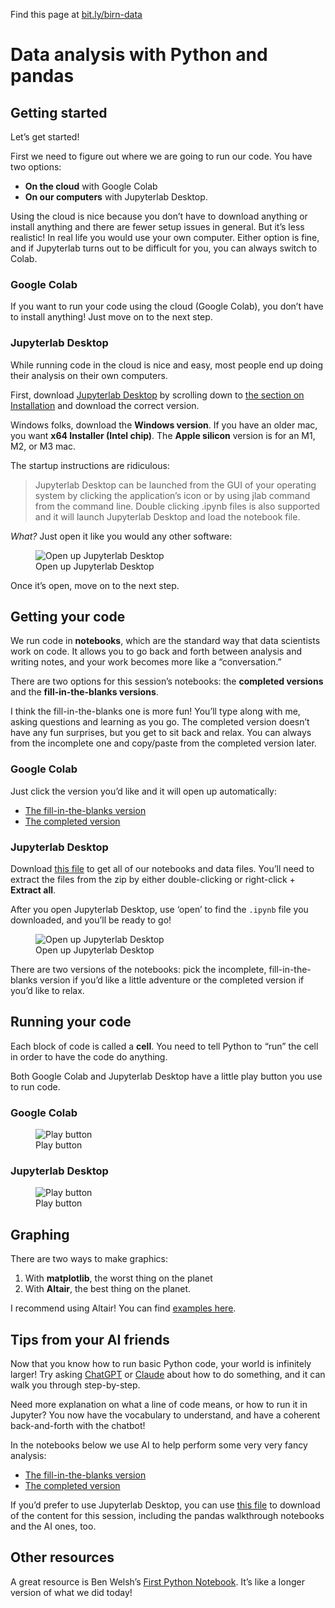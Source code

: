 ::: {.callout-tip appearance="simple"}
Find this page at [bit.ly/birn-data](https://bit.ly/birn-data)
:::

# Data analysis with Python and pandas

## Getting started

Let's get started!

First we need to figure out where we are going to run our code. You have two options:

- **On the cloud** with Google Colab
- **On our computers** with Jupyterlab Desktop. 

Using the cloud is nice because you don't have to download anything or install anything and there are fewer setup issues in general. But it's less realistic! In real life you would use your own computer. Either option is fine, and if Jupyterlab turns out to be difficult for you, you can always switch to Colab.

::: {.panel-tabset}

### Google Colab

If you want to run your code using the cloud (Google Colab), you don't have to install anything! Just move on to the next step.

### Jupyterlab Desktop 

While running code in the cloud is nice and easy, most people end up doing their analysis on their own computers.

First, download [Jupyterlab Desktop](https://github.com/Jupyterlab/Jupyterlab-desktop) by scrolling down to [the section on Installation](https://github.com/Jupyterlab/Jupyterlab-desktop?tab=readme-ov-file#installation) and download the correct version.

Windows folks, download the **Windows version**. If you have an older mac, you want **x64 Installer (Intel chip)**. The **Apple silicon** version is for an M1, M2, or M3 mac.

The startup instructions are ridiculous:

> Jupyterlab Desktop can be launched from the GUI of your operating system by clicking the application's icon or by using jlab command from the command line. Double clicking .ipynb files is also supported and it will launch Jupyterlab Desktop and load the notebook file.

*What?* Just open it like you would any other software:

![Open up Jupyterlab Desktop](images/open-up.png)

Once it's open, move on to the next step.

:::

## Getting your code

We run code in **notebooks**, which are the standard way that data scientists work on code. It allows you to go back and forth between analysis and writing notes, and your work becomes more like a "conversation."

There are two options for this session's notebooks: the **completed versions** and the **fill-in-the-blanks versions**.

I think the fill-in-the-blanks one is more fun! You'll type along with me, asking questions and learning as you go. The completed version doesn't have any fun surprises, but you get to sit back and relax. You can always from the incomplete one and copy/paste from the completed version later.

::: {.panel-tabset}

### Google Colab

Just click the version you'd like and it will open up automatically:

* [The fill-in-the-blanks version](https://colab.research.google.com/github/jsoma/2024-birn/blob/main/01-pandas/01%20-%20Data%20analysis%20with%20pandas%20(incomplete).ipynb)
* [The completed version](https://colab.research.google.com/github/jsoma/2024-birn/blob/main/01-pandas/01%20-%20Data%20analysis%20with%20pandas%20(completed).ipynb)

### Jupyterlab Desktop 

Download [this file](https://raw.githubusercontent.com/jsoma/2024-birn/main/01-pandas/pandas-content.zip) to get all of our notebooks and data files. You'll need to extract the files from the zip by either double-clicking or right-click + **Extract all**.

After you open Jupyterlab Desktop, use 'open' to find the `.ipynb` file you downloaded, and you'll be ready to go! 

![Open up Jupyterlab Desktop](images/open-notebook.png)

There are two versions of the notebooks: pick the incomplete, fill-in-the-blanks version if you'd like a little adventure or the completed version if you'd like to relax.

:::

## Running your code

Each block of code is called a **cell**. You need to tell Python to "run" the cell in order to have the code do anything.

Both Google Colab and Jupyterlab Desktop have a little play button you use to run code.

::: {.panel-tabset}

### Google Colab

![Play button](images/play-Jupyterlab.png)

### Jupyterlab Desktop

![Play button](images/play-colab.png)

:::

## Graphing

There are two ways to make graphics:

1. With **matplotlib**, the worst thing on the planet
2. With **Altair**, the best thing on the planet.

I recommend using Altair! You can find [examples here](https://altair-viz.github.io/gallery/index.html).

## Tips from your AI friends

Now that you know how to run basic Python code, your world is infinitely larger! Try asking [ChatGPT](https://chatgpt.com) or [Claude](https://claude.ai/) about how to do something, and it can walk you through step-by-step.

Need more explanation on what a line of code means, or how to run it in Jupyter? You now have the vocabulary to understand, and have a coherent back-and-forth with the chatbot!

In the notebooks below we use AI to help perform some very very fancy analysis:

* [The fill-in-the-blanks version](https://colab.research.google.com/github/jsoma/2024-birn/blob/main/01-pandas/02%20-%20Using%20AI%20about%20AI%20(incomplete).ipynb)
* [The completed version](https://colab.research.google.com/github/jsoma/2024-birn/blob/main/01-pandas/02%20-%20Using%20AI%20about%20AI%20(completed).ipynb)

If you'd prefer to use Jupyterlab Desktop, you can use [this file](https://raw.githubusercontent.com/jsoma/2024-birn/main/01-pandas/pandas-content.zip) to download of the content for this session, including the pandas walkthrough notebooks and the AI ones, too.

## Other resources

A great resource is Ben Welsh's [First Python Notebook](https://palewi.re/docs/first-python-notebook/index.html). It's like a longer version of what we did today!
